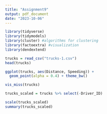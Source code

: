 ---
title: "Assignment9"
output: pdf_document
date: "2023-10-06"
---

```{r}
library(tidyverse)
library(tidymodels)
library(cluster) #algorithms for clustering
library(factoextra) #visualization
library(dendextend)
```

```{r}
trucks = read_csv("trucks-1.csv")
head(trucks)
```


```{r}
ggplot(trucks, aes(Distance, Speeding)) +
  geom_point(alpha = 0.4) + theme_bw()
```

```{r}
vis_miss(trucks)
```

```{r}
trucks_scaled = trucks %>% select(-Driver_ID)
```


```{r}
scale(trucks_scaled) 
summary(trucks_scaled)
```












